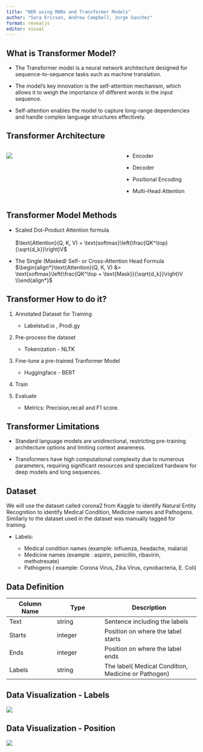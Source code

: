 ```yaml
---
title: "NER using RNNs and Transformer Models"
author: "Sara Ericson, Andrew Campbell, Jorge Sanchez"
format: revealjs
editor: visual
---
```


## What is Transformer Model?

-   The Transformer model is a neural network architecture designed for sequence-to-sequence tasks such as machine translation.

-   The model's key innovation is the self-attention mechanism, which allows it to weigh the importance of different words in the input sequence.

-   Self-attention enables the model to capture long-range dependencies and handle complex language structures effectively.

## Transformer Architecture

::: columns
::: {.column width="60%"}
![](images/transformer%20Architecture.png)
:::

::: {.column width="40%"}
-   Encoder

-   Decoder

-   Positional Encoding

-   Multi-Head Attention
:::
:::

## Transformer Model Methods

-   Scaled Dot-Product Attention formula\
    \
    $\text{Attention}(Q, K, V) = \text{softmax}\left(\frac{QK^\top}{\sqrt{d_k}}\right)V$\

-   The Single (Masked) Self- or Cross-Attention Head Formula $\begin{align*}\text{Attention}(Q, K, V) &= \text{softmax}\left(\frac{QK^\top + \text{Mask}}{\sqrt{d_k}}\right)V \\\end{align*}$

## Transformer How to do it?

1.  Annotated Dataset for Training

    -   Labelstud.io , Prodi.gy

2.  Pre-process the dataset

    -   Tokenization - NLTK

3.  Fine-tune a pre-trained Tranformer Model

    -   Huggingface - BERT

4.  Train

5.  Evaluate

    -   Metrics: Precision,recall and F1 score.

## Transformer Limitations

-   Standard language models are unidirectional, restricting pre-training architecture options and limiting context awareness.

-   Transformers have high computational complexity due to numerous parameters, requiring significant resources and specialized hardware for deep models and long sequences.

## Dataset

We will use the dataset called corona2 from Kaggle to identify Natural Entity Recognition to identify Medical Condition, Medicine names and Pathogens. Similarly to the dataset used in the dataset was manually tagged for training.

-   Labels:

    -   Medical condition names (example: influenza, headache, malaria)
    -   Medicine names (example : aspirin, penicillin, ribavirin, methotrexate)
    -   Pathogens ( example: Corona Virus, Zika Virus, cynobacteria, E. Coli)

## Data Definition

| Column Name | Type    | Description                                         |
|------------------|------------------|------------------------------------|
| Text        | string  | Sentence including the labels                       |
| Starts      | integer | Position on where the label starts                  |
| Ends        | integer | Position on where the label ends                    |
| Labels      | string  | The label( Medical Condition, Medicine or Pathogen) |

## Data Visualization - Labels

![](images/frequency_labels-01.png){fig-align="center"}

## Data Visualization - Position

![](images/start_end_Positions-01.png){fig-align="center"}
